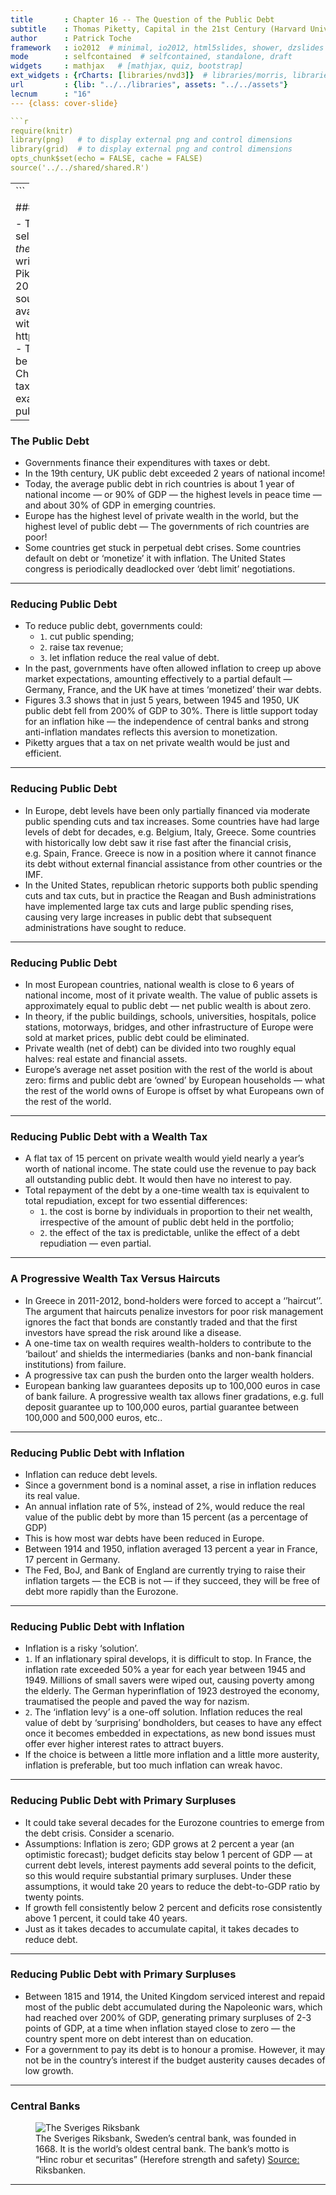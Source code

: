 ```yaml
---
title       : Chapter 16 -- The Question of the Public Debt
subtitle    : Thomas Piketty, Capital in the 21st Century (Harvard University Press 2014)
author      : Patrick Toche
framework   : io2012  # minimal, io2012, html5slides, shower, dzslides
mode        : selfcontained  # selfcontained, standalone, draft
widgets     : mathjax   # [mathjax, quiz, bootstrap]
ext_widgets : {rCharts: [libraries/nvd3]}  # libraries/morris, libraries/highcharts, libraries/rickshaw, libraries/dimple
url         : {lib: "../../libraries", assets: "../../assets"}
lecnum      : "16"
--- {class: cover-slide}

```r
require(knitr)
library(png)   # to display external png and control dimensions
library(grid)  # to display external png and control dimensions
opts_chunk$set(echo = FALSE, cache = FALSE)
source('../../shared/shared.R')
```

---
```


### Introduction  

- This set of slides surveys selected topics from *Capital in the Twenty-First Century*, a book written by economist Thomas Piketty, published in English in 2014 to great acclaim.
- All source files for this course are available for download by anyone without restrictions at https://github.com/ptoche/piketty
- The full course is expected to be completed by April 2015.
- Chapter 15 considered a global tax on capital.
- Chapter 16 examines the question of the public debt.

---

### The Public Debt

- Governments finance their expenditures with taxes or debt. 
- In the 19th century, UK public debt exceeded 2 years of national income! 
- Today, the average public debt in rich countries is about 1 year of national income &mdash; or 90% of GDP &mdash; the highest levels in peace time &mdash; and about 30% of GDP in emerging countries. 
- Europe has the highest level of private wealth in the world, but the highest level of public debt &mdash; The governments of rich countries are poor!
- Some countries get stuck in perpetual debt crises. Some countries default on debt or 'monetize' it with inflation. The United States congress is periodically deadlocked over 'debt limit' negotiations.

---

### Reducing Public Debt

- To reduce public debt, governments could:
  - `1`. cut public spending;
  - `2`. raise tax revenue;
  - `3`. let inflation reduce the real value of debt.
- In the past, governments have often allowed inflation to creep up above market expectations, amounting effectively to a partial default &mdash; Germany, France, and the UK have at times 'monetized' their war debts. 
- Figures 3.3 shows that in just 5 years, between 1945 and 1950, UK public debt fell from 200% of GDP to 30%. There is little support today for an inflation hike &mdash; the independence of central banks and strong anti-inflation mandates reflects this aversion to monetization.
- Piketty argues that a tax on net private wealth would be just and efficient. 

---

### Reducing Public Debt

- In Europe, debt levels have been only partially financed via moderate public spending cuts and tax increases. Some countries have had large levels of debt for decades, e.g. Belgium, Italy, Greece. Some countries with historically low debt saw it rise fast after the financial crisis, e.g. Spain, France. Greece is now in a position where it cannot finance its debt without external financial assistance from other countries or the IMF. 
- In the United States, republican rhetoric supports both public spending cuts and tax cuts, but in practice the Reagan and Bush administrations have implemented large tax cuts and large public spending rises, causing very large increases in public debt that subsequent administrations have sought to reduce.

---

### Reducing Public Debt

- In most European countries, national wealth is close to 6 years of national income, most of it private wealth. The value of public assets is approximately equal to public debt &mdash; net public wealth is about zero.
- In theory, if the public buildings, schools, universities, hospitals, police stations, motorways, bridges, and other infrastructure of Europe were sold at market prices, public debt could be eliminated.
- Private wealth (net of debt) can be divided into two roughly equal halves: real estate and financial assets. 
- Europe's average net asset position with the rest of the world is about zero: firms and public debt are 'owned' by European households &mdash; what the rest of the world owns of Europe is offset by what Europeans own of the rest of the world. 

---

### Reducing Public Debt with a Wealth Tax

- A flat tax of 15 percent on private wealth would yield nearly a year's worth of national income. The state could use the revenue to pay back all outstanding public debt. It would then have no interest to pay. 
- Total repayment of the debt by a one-time wealth tax is equivalent to total repudiation, except for two essential differences:
  - `1`. the cost is borne by individuals in proportion to their net wealth, irrespective of the amount of public debt held in the portfolio;
  - `2`. the effect of the tax is predictable, unlike the effect of a debt repudiation &mdash; even partial.

---

### A Progressive Wealth Tax Versus Haircuts

- In Greece in 2011-2012, bond-holders were forced to accept a ''haircut''. The argument that haircuts penalize investors for poor risk management ignores the fact that bonds are constantly traded and that the first investors have spread the risk around like a disease. 
- A one-time tax on wealth requires wealth-holders to contribute to the 'bailout' and shields the intermediaries (banks and non-bank financial institutions) from failure. 
- A progressive tax can push the burden onto the larger wealth holders. 
- European banking law guarantees deposits up to 100,000 euros in case of bank failure. A progressive wealth tax allows finer gradations, e.g. full deposit guarantee up to 100,000 euros, partial guarantee between 100,000 and 500,000 euros, etc..

---

### Reducing Public Debt with Inflation

- Inflation can reduce debt levels.
- Since a government bond is a nominal asset, a rise in inflation reduces its real value.
- An annual inflation rate of 5\%, instead of 2\%, would reduce the real value of the public debt by more than 15 percent (as a percentage of GDP)
- This is how most war debts have been reduced in Europe. 
- Between 1914 and 1950, inflation averaged 13 percent a year in France, 17 percent in Germany. 
- The Fed, BoJ, and Bank of England are currently trying to raise their inflation targets &mdash; the ECB is not &mdash; if they succeed, they will be free of debt more rapidly than the Eurozone. 

---

### Reducing Public Debt with Inflation

- Inflation is a risky 'solution'.
- `1`. If an inflationary spiral develops, it is difficult to stop. In France, the inflation rate exceeded 50\% a year for each year between 1945 and 1949. Millions of small savers were wiped out, causing poverty among the elderly. The German hyperinflation of 1923 destroyed the economy, traumatised the people and paved the way for nazism.
- `2`. The 'inflation levy' is a one-off solution. Inflation reduces the real value of debt by 'surprising' bondholders, but ceases to have any effect once it becomes embedded in expectations, as new bond issues must offer ever higher interest rates to attract buyers.
- If the choice is between a little more inflation and a little more austerity, inflation is preferable, but too much inflation can wreak havoc.

---

### Reducing Public Debt with Primary Surpluses

- It could take several decades for the Eurozone countries to emerge from the debt crisis. Consider a scenario.
- Assumptions: Inflation is zero; GDP grows at 2 percent a year (an optimistic forecast); budget deficits stay below 1 percent of GDP &mdash; at current debt levels, interest payments add several points to the deficit, so this would require substantial primary surpluses. Under these assumptions, it would take 20 years to reduce the debt-to-GDP ratio by twenty points.
- If growth fell consistently below 2 percent and deficits rose consistently above 1 percent, it could take 40 years. 
- Just as it takes decades to accumulate capital, it takes decades to reduce debt.

---

### Reducing Public Debt with Primary Surpluses

- Between 1815 and 1914, the United Kingdom serviced interest and repaid most of the public debt accumulated during the Napoleonic wars, which had reached over 200\% of GDP, generating primary surpluses of 2-3 points of GDP, at a time when inflation stayed close to zero &mdash; the country spent more on debt interest than on education.
- For a government to pay its debt is to honour a promise. However, it may not be in the country's interest if the budget austerity causes decades of low growth. 

---

### Central Banks

<figure class = "captioned">  
<img src = "../../images/central-bank-sweden.jpg" alt = "The Sveriges Riksbank">  
<figcaption class = 'figcaption'>The Sveriges Riksbank, Sweden's central bank, was founded in 1668. It is the world's oldest central bank. The bank's motto is "Hinc robur et securitas" (Herefore strength and safety) <u>Source:</u> Riksbanken.</figcaption> 
</figure> 

---


